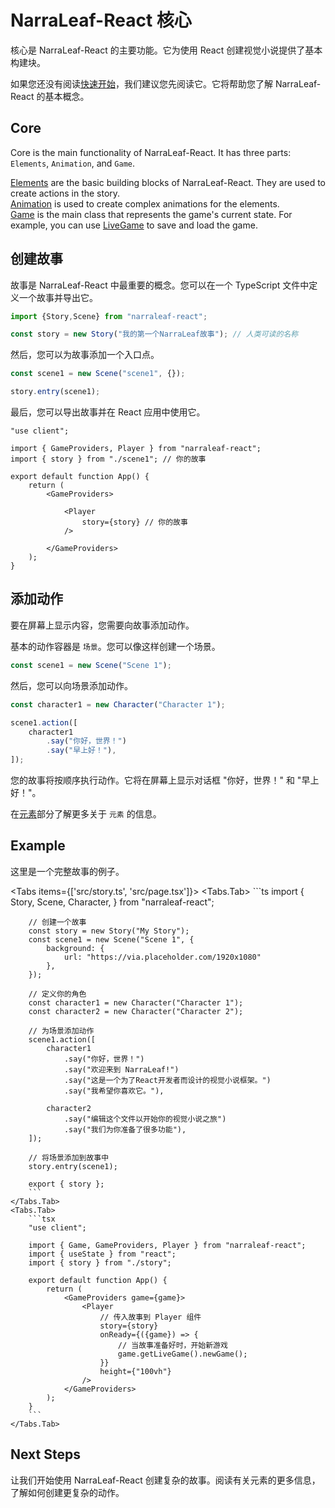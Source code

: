 
# NarraLeaf-React 核心

核心是 NarraLeaf-React 的主要功能。它为使用 React 创建视觉小说提供了基本构建块。

如果您还没有阅读[快速开始](/documentation/quick-start)，我们建议您先阅读它。它将帮助您了解 NarraLeaf-React 的基本概念。

## Core

Core is the main functionality of NarraLeaf-React. It has three parts: `Elements`, `Animation`, and `Game`.

[Elements](./core/elements) are the basic building blocks of NarraLeaf-React. They are used to create actions in the story.  
[Animation](./core/animation) is used to create complex animations for the elements.  
[Game](./core/game) is the main class that represents the game's current state. For example, you can use [LiveGame](./core/game/live-game) to save and load the game.

## 创建故事

故事是 NarraLeaf-React 中最重要的概念。您可以在一个 TypeScript 文件中定义一个故事并导出它。

```ts
import {Story,Scene} from "narraleaf-react";

const story = new Story("我的第一个NarraLeaf故事"); // 人类可读的名称
```

然后，您可以为故事添加一个入口点。

```ts
const scene1 = new Scene("scene1", {});

story.entry(scene1);
```

最后，您可以导出故事并在 React 应用中使用它。

```tsx
"use client";

import { GameProviders, Player } from "narraleaf-react";
import { story } from "./scene1"; // 你的故事

export default function App() {
    return (
        <GameProviders>

            <Player 
                story={story} // 你的故事
            />

        </GameProviders>
    );
}
```

## 添加动作

要在屏幕上显示内容，您需要向故事添加动作。

基本的动作容器是 `场景`。您可以像这样创建一个场景。

```ts
const scene1 = new Scene("Scene 1");
```

然后，您可以向场景添加动作。

```ts
const character1 = new Character("Character 1");

scene1.action([
    character1
        .say("你好，世界！")
        .say("早上好！"),
]);
```

您的故事将按顺序执行动作。它将在屏幕上显示对话框 "你好，世界！" 和 "早上好！"。

在[元素](/documentation/core/elements)部分了解更多关于 `元素` 的信息。

## Example

这里是一个完整故事的例子。

<Tabs items={['src/story.ts', 'src/page.tsx']}>
    <Tabs.Tab>
        ```ts
        import {
            Story,
            Scene,
            Character,
        } from "narraleaf-react";

        // 创建一个故事
        const story = new Story("My Story");
        const scene1 = new Scene("Scene 1", {
            background: {
                url: "https://via.placeholder.com/1920x1080"
            },
        });

        // 定义你的角色
        const character1 = new Character("Character 1");
        const character2 = new Character("Character 2");

        // 为场景添加动作
        scene1.action([
            character1
                .say("你好，世界！")
                .say("欢迎来到 NarraLeaf!")
                .say("这是一个为了React开发者而设计的视觉小说框架。")
                .say("我希望你喜欢它。"),

            character2
                .say("编辑这个文件以开始你的视觉小说之旅")
                .say("我们为你准备了很多功能"),
        ]);

        // 将场景添加到故事中
        story.entry(scene1);

        export { story };
        ```
    </Tabs.Tab>
    <Tabs.Tab>
        ```tsx
        "use client";

        import { Game, GameProviders, Player } from "narraleaf-react";
        import { useState } from "react";
        import { story } from "./story";

        export default function App() {
            return (
                <GameProviders game={game}>
                    <Player 
                        // 传入故事到 Player 组件
                        story={story} 
                        onReady={({game}) => {
                            // 当故事准备好时，开始新游戏
                            game.getLiveGame().newGame();
                        }} 
                        height={"100vh"} 
                    />
                </GameProviders>
            );
        }
        ```
    </Tabs.Tab>
</Tabs>

## Next Steps

让我们开始使用 NarraLeaf-React 创建复杂的故事。阅读有关元素的更多信息，了解如何创建更复杂的动作。

<Cards num={1}>
    <Cards.Card
        title="元素"
        description="Learn how to create more complex actions with NarraLeaf-React."
        href="/documentation/core/elements"
        arrow
    />
</Cards>

